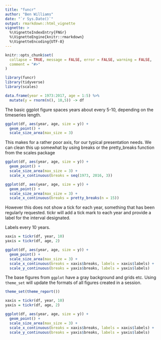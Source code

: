 ```yaml
---
title: "funcr"
author: "Ben Williams"
date: "`r Sys.Date()`"
output: rmarkdown::html_vignette
vignette: >
  %\VignetteIndexEntry{FNGr}
  %\VignetteEngine{knitr::rmarkdown}
  %\VignetteEncoding{UTF-8}
---
```


```r
knitr::opts_chunk$set(
  collapse = TRUE, message = FALSE, error = FALSE, warning = FALSE,
  comment = "#>"
)
```

```r
library(funcr)
library(tidyverse)
library(scales)

data.frame(year = 1973:2017, age = 1:5) %>%
  mutate(y = rnorm(n(), 10,5)) -> df
```


  The basic ggplot figure spaces years about every 5-10, depending on the timeseries length.

```r
ggplot(df, aes(year, age, size = y)) + 
  geom_point() + 
  scale_size_area(max_size = 3)
```

  This makes for a rather poor axis, for our typical presentation needs.
  We can clean this up somewhat by using breaks or the pretty_breaks function from the scales package
```r
ggplot(df, aes(year, age, size = y)) + 
  geom_point() + 
  scale_size_area(max_size = 3) +
  scale_x_continuous(breaks = seq(1973, 2016, 3))

ggplot(df, aes(year, age, size = y)) + 
  geom_point() +
  scale_size_area(max_size = 3) +
  scale_x_continuous(breaks = pretty_breaks(n = 15))
```

  However this does not show a tick for each year, something that has been regularly requested.
  tickr will add a tick mark to each year and provide a label for the interval designated.

Labels every 10 years.

```r
xaxis = tickr(df, year, 10)
yaxis = tickr(df, age, 2)

ggplot(df, aes(year, age, size = y)) + 
  geom_point() +
  scale_size_area(max_size = 3) +
  scale_x_continuous(breaks = xaxis$breaks, labels = xaxis$labels) +
  scale_y_continuous(breaks = yaxis$breaks, labels = yaxis$labels)
```

The base figures from `ggplot` have a gray background and grids etc. Using `theme_set` will update the formats of all figures created in a session. 

```r
theme_set(theme_report())

xaxis = tickr(df, year, 10)
yaxis = tickr(df, age, 2)

ggplot(df, aes(year, age, size = y)) + 
  geom_point() +
  scale_size_area(max_size = 3) +
  scale_x_continuous(breaks = xaxis$breaks, labels = xaxis$labels) +
  scale_y_continuous(breaks = yaxis$breaks, labels = yaxis$labels)
```

